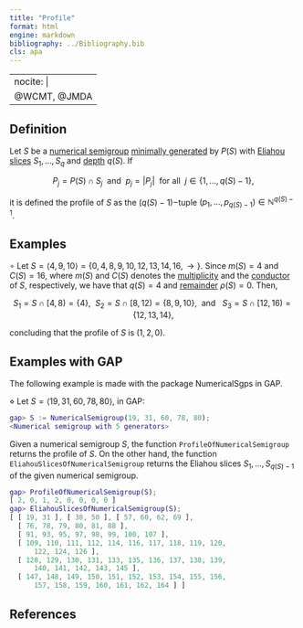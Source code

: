 ```yaml
---
title: "Profile"
format: html
engine: markdown
bibliography: ../Bibliography.bib
cls: apa
---
```


---
nocite: |
  @WCMT, @JMDA
---

<!-- Wilf_conjecture_Macaulay_Shalom_Eliahou -->

## Definition

Let $S$ be a [numerical semigroup](Numerical-semigroup.qmd) [minimally generated](Minimal-set-of-generators.qmd) by $P(S)$ with [Eliahou slices](Eliahou-slices.qmd) $S_1, \ldots, S_q$ and [depth](Depth-and-remainder.qmd) $q(S)$. If

$$
P_j = P(S) \cap S_j ~~ \text{and} ~~ p_j = |P_j| ~~ \text{for all } ~ j \in \{1, \ldots, q(S)-1\},
$$

it is defined the profile of $S$ as the $(q(S)-1)-$tuple $(p_1, \ldots, p_{q(S)-1}) \in \mathbb{N}^{q(S) - 1}$.

## Examples

$\circ$ Let $S = \langle 4, 9, 10 \rangle = \{ 0, 4, 8, 9, 10, 12, 13, 14, 16, \rightarrow\}$. Since $m(S) = 4$ and $C(S) = 16$, where $m(S)$ and $C(S)$ denotes the [multiplicity](Multiplicity.qmd) and the [conductor](Conductor.qmd) of $S$, respectively, we have that $q(S) = 4$ and [remainder](Depth-and-remainder.qmd) $\rho(S) = 0$. Then,

$$
S_1 = S \cap [4, 8) = \{4\}, ~~ S_2 = S \cap [8, 12) = \{8,9,10\}, ~~ \text{and } ~~ S_3 = S \cap [12, 16) = \{12,13,14\},
$$

concluding that the profile of $S$ is $(1, 2, 0)$.

## Examples with GAP

The following example is made with the package NumericalSgps in GAP.

$\diamond$ Let $S = \langle 19, 31, 60, 78, 80 \rangle$, in GAP:

``` gap
gap> S := NumericalSemigroup(19, 31, 60, 78, 80);
<Numerical semigroup with 5 generators>
```

Given a numerical semigroup $S$, the function `ProfileOfNumericalSemigroup` returns the profile of $S$. On the other hand, the function `EliahouSlicesOfNumericalSemigroup` returns the Eliahou slices $S_1, \ldots, S_{q(S)-1}$ of the given numerical semigroup.

``` gap
gap> ProfileOfNumericalSemigroup(S);
[ 2, 0, 1, 2, 0, 0, 0, 0 ]
gap> EliahouSlicesOfNumericalSemigroup(S);
[ [ 19, 31 ], [ 38, 50 ], [ 57, 60, 62, 69 ],
  [ 76, 78, 79, 80, 81, 88 ],
  [ 91, 93, 95, 97, 98, 99, 100, 107 ],
  [ 109, 110, 111, 112, 114, 116, 117, 118, 119, 120,
      122, 124, 126 ],
  [ 128, 129, 130, 131, 133, 135, 136, 137, 138, 139,
      140, 141, 142, 143, 145 ],
  [ 147, 148, 149, 150, 151, 152, 153, 154, 155, 156,
      157, 158, 159, 160, 161, 162, 164 ] ]
```

## References

::: {#refs}

:::
